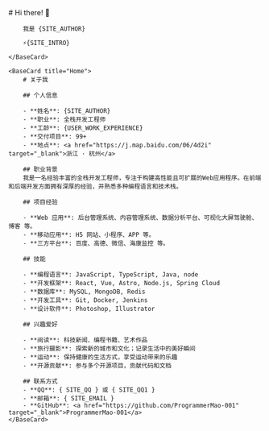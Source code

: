 
<BaseLayout title="Home">
    <BaseCard title="Home">
        # Hi there! 👋

        我是 {SITE_AUTHOR}️

        ⚡️{SITE_INTRO}

    </BaseCard>

    <BaseCard title="Home">
        # 关于我

        ## 个人信息

        - **姓名**: {SITE_AUTHOR}
        - **职业**: 全栈开发工程师
        - **工龄**: {USER_WORK_EXPERIENCE}
        - **交付项目**: 99+
        - **地点**: <a href="https://j.map.baidu.com/06/4d2i" target="_blank">浙江 · 杭州</a>

        ## 职业背景
        我是一名经验丰富的全栈开发工程师，专注于构建高性能且可扩展的Web应用程序。在前端和后端开发方面拥有深厚的经验，并熟悉多种编程语言和技术栈。

        ## 项目经验

        - **Web 应用**: 后台管理系统、内容管理系统、数据分析平台、可视化大屏驾驶舱、博客 等。
        - **移动应用**: H5 网站、小程序、APP 等。
        - **三方平台**: 百度、高德、微信、海康监控 等。

        ## 技能

        - **编程语言**: JavaScript, TypeScript, Java, node
        - **开发框架**: React, Vue, Astro, Node.js, Spring Cloud
        - **数据库**: MySQL, MongoDB, Redis
        - **开发工具**: Git, Docker, Jenkins
        - **设计软件**: Photoshop, Illustrator

        ## 兴趣爱好

        - **阅读**: 科技新闻、编程书籍、艺术作品
        - **旅行摄影**: 探索新的城市和文化；记录生活中的美好瞬间
        - **运动**: 保持健康的生活方式，享受运动带来的乐趣
        - **开源贡献**: 参与多个开源项目，贡献代码和文档

        ## 联系方式
        - **QQ**: { SITE_QQ } 或 { SITE_QQ1 }
        - **邮箱**: { SITE_EMAIL }
        - **GitHub**: <a href="https://github.com/ProgrammerMao-001" target="_blank">ProgrammerMao-001</a>
    </BaseCard>
</BaseLayout>

